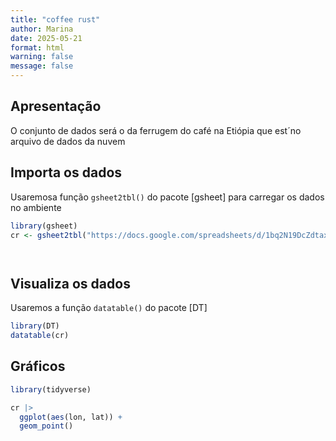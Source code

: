 ```yaml
---
title: "coffee rust"
author: Marina
date: 2025-05-21
format: html
warning: false
message: false
---
```


## Apresentação

O conjunto de dados será o da ferrugem do café na Etiópia que est´no arquivo de dados da nuvem

## Importa os dados

Usaremosa função `gsheet2tbl()` do pacote \[gsheet\] para carregar os dados no ambiente

```r
library(gsheet)
cr <- gsheet2tbl("https://docs.google.com/spreadsheets/d/1bq2N19DcZdtax2fQW9OHSGMR0X2__Z9T/edit?gid=1871397229#gid=1871397229")




```

## Visualiza os dados

Usaremos a função `datatable()` do pacote \[DT\]

```r
library(DT)
datatable(cr)
```

## Gráficos

```r
library(tidyverse)

cr |> 
  ggplot(aes(lon, lat)) +
  geom_point()

```
